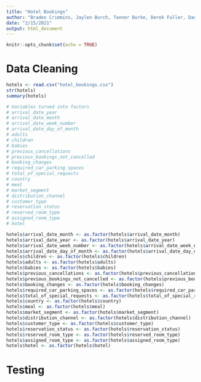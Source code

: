 ```yaml
---
title: "Hotel Bookings"
author: "Braden Crimmins, Jaylen Burch, Tanner Burke, Derek Fuller, Daniel Hult"
date: "2/15/2021"
output: html_document
---
```


```r
knitr::opts_chunk$set(echo = TRUE)
```

# Data Cleaning
```r
hotels <- read.csv("hotel_bookings.csv")
str(hotels)
summary(hotels)

# Variables turned into factors
# arrival_date_year
# arrival_date_month
# arrival_date_week_number
# arrival_date_day_of_month
# adults
# children
# babies
# previous_cancellations
# previous_bookings_not_cancelled
# booking_changes
# required_car_parking_spaces
# total_of_special_requests
# country
# meal
# market_segment
# distribution_channel
# customer_type
# reservation_status
# reserved_room_type
# assigned_room_type
# hotel

hotels$arrival_date_month <- as.factor(hotels$arrival_date_month)
hotels$arrival_date_year <- as.factor(hotels$arrival_date_year)
hotels$arrival_date_week_number <- as.factor(hotels$arrival_date_week_number)
hotels$arrival_date_day_of_month <- as.factor(hotels$arrival_date_day_of_month)
hotels$children <- as.factor(hotels$children)
hotels$adults <- as.factor(hotels$adults)
hotels$babies <- as.factor(hotels$babies)
hotels$previous_cancellations <- as.factor(hotels$previous_cancellations)
hotels$previous_bookings_not_cancelled <- as.factor(hotels$previous_bookings_not_cancelled)
hotels$booking_changes <- as.factor(hotels$booking_changes)
hotels$required_car_parking_spaces <- as.factor(hotels$required_car_parking_spaces)
hotels$total_of_special_requests <- as.factor(hotels$total_of_special_requests)
hotels$country <- as.factor(hotels$country)
hotels$meal <- as.factor(hotels$meal)
hotels$market_segment <- as.factor(hotels$market_segment)
hotels$distribution_channel <- as.factor(hotels$distribution_channel)
hotels$customer_type <- as.factor(hotels$customer_type)
hotels$reservation_status <- as.factor(hotels$reservation_status)
hotels$reserved_room_type <- as.factor(hotels$reserved_room_type)
hotels$assigned_room_type <- as.factor(hotels$assigned_room_type)
hotels$hotel <- as.factor(hotels$hotel)

```

# Testing
```r



```